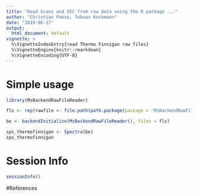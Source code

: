 ```yaml
---
title: "Read Scans and XIC from raw data using the R package ..."
author: "Christian Panse, Toboas Kockmann"
date: "2019-06-17"
output:
  html_document: default
vignette: >
  %\VignetteIndexEntry{read Thermo Finnigan raw files}
  %\VignetteEngine{knitr::rmarkdown}
  %\VignetteEncoding{UTF-8}
---
```


# Simple usage
```r
library(MsBackendRawFileReader)

fls <- rep(rawfile <- file.path(path.package(package = 'MsBackendRawFileReader'), 'extdata', 'sample.raw'), 1)

be <- backendInitialize(MsBackendRawFileReader(), files = fls)

sps_thermofinnigan <- Spectra(be)
sps_thermofinnigan
```

# Session Info

```r
sessionInfo()
```

#References


